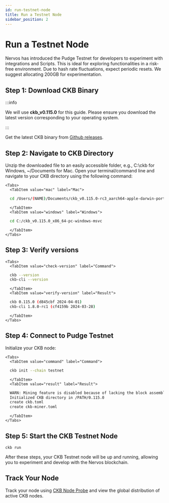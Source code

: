 ```yaml
---
id: run-testnet-node
title: Run a Testnet Node
sidebar_position: 2
---
```


# Run a Testnet Node

Nervos has introduced the Pudge Testnet for developers to experiment with integrations and Scripts. This is ideal for exploring functionalities in a risk-free environment. Due to hash rate fluctuations, expect periodic resets. We suggest allocating 200GB for experimentation.

## Step 1: Download CKB Binary

:::info

We will use **ckb_v0.115.0** for this guide. Please ensure you download the latest version corresponding to your operating system.

:::

Get the latest CKB binary from [Github releases](https://github.com/nervosnetwork/ckb/releases).


## Step 2: Navigate to CKB Directory

Unzip the downloaded file to an easily accessible folder, e.g., C:\ckb for Windows, ~/Documents for Mac. Open your terminal/command line and navigate to your CKB directory using the following command:

```mdx-code-block
<Tabs>
  <TabItem value="mac" label="Mac">
```
```bash
  cd /Users/(NAME)/Documents/ckb_v0.115.0-rc3_aarch64-apple-darwin-portable/ckb
```
```mdx-code-block
  </TabItem>
  <TabItem value="windows" label="Windows">
```
```bash
  cd C:/ckb_v0.115.0_x86_64-pc-windows-msvc
```
```mdx-code-block
  </TabItem>
</Tabs>
```
## Step 3: Verify versions

```mdx-code-block
<Tabs>
  <TabItem value="check-version" label="Command">
```
```bash
  ckb --version
  ckb-cli --version
```
```mdx-code-block
  </TabItem>
  <TabItem value="verify-version" label="Result">
```
```bash
  ckb 0.115.0 (d845cbf 2024-04-01)
  ckb-cli 1.8.0-rc1 (cf4159b 2024-03-28)
```
```mdx-code-block
  </TabItem>
</Tabs>
```

## Step 4: Connect to Pudge Testnet

Initialize your CKB node:
```mdx-code-block
<Tabs>
  <TabItem value="command" label="Command">
```
```bash
  ckb init --chain testnet
```
```mdx-code-block
  </TabItem>
  <TabItem value="result" label="Result">
```
```bash
  WARN: Mining feature is disabled because of lacking the block assembler config options.
  Initialized CKB directory in /PATH/0.115.0
  create ckb.toml
  create ckb-miner.toml
```
```mdx-code-block
  </TabItem>
</Tabs>
```

## Step 5: Start the CKB Testnet Node
    
```
ckb run
``` 

After these steps, your CKB Testnet node will be up and running, allowing you to experiment and develop with the Nervos blockchain.


## Track Your Node

Track your node using [CKB Node Probe](https://nodes.ckb.dev/) and view the global distribution of active CKB nodes.
